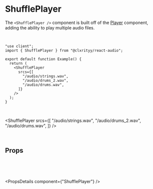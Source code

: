 
# ShufflePlayer

The `<ShufflePlayer />` component is built off of the [Player](/docs/components/player) component, adding the ability to play multiple audio files.

<br />

```tsx
"use client";
import { ShufflePlayer } from "@clxrityy/react-audio";

export default function Example() {
  return (
    <ShufflePlayer
      srcs={[
        "/audio/strings.wav",
        "/audio/drums_2.wav",
        "/audio/drums.wav",
      ]}
    />
  );
}
```

<br />

<ShufflePlayer
  srcs={[
    "/audio/strings.wav",
    "/audio/drums_2.wav",
    "/audio/drums.wav",
  ]}
/>

<br />

## Props

<br />

>

<br />

<PropsDetails component={"ShufflePlayer"} />
